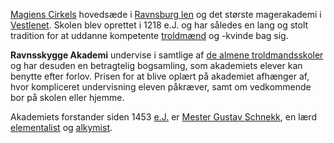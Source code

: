 {{title:Ravnsskygge Akademi}}
{{author:Laura Holmegaard}}
{{timestamp:2009-09-19T19:07:57Z}}
{{copyright:Ravnsskygge Akademi}}
[[Magiens Cirkel|Magiens Cirkels]] hovedsæde i [[Ravnsburg len]] og det største magerakademi i [[Vestlenet]]. Skolen blev oprettet i 1218 e.J. og har således en lang og stolt tradition for at uddanne kompetente [[mager|troldmænd]] og -kvinde bag sig.

'''Ravnsskygge Akademi''' undervise i samtlige af [[de almene troldmandsskoler]] og har desuden en betragtelig bogsamling, som akademiets elever kan benytte efter forlov. Prisen for at blive oplært på akademiet afhænger af, hvor kompliceret undervisning eleven påkræver, samt om vedkommende bor på skolen eller hjemme.

Akademiets forstander siden 1453 [[e.J.]] er [[Gustav Schnekk|Mester Gustav Schnekk]], en lærd [[elementalist]] og [[alkymist]].